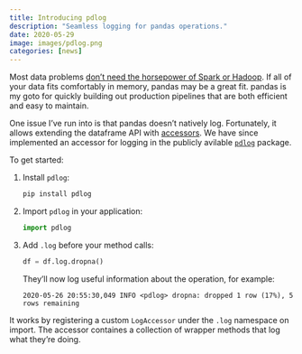 ```yaml
---
title: Introducing pdlog
description: "Seamless logging for pandas operations."
date: 2020-05-29
image: images/pdlog.png
categories: [news]
---
```


Most data problems [don't need the horsepower of Spark or Hadoop](https://vickiboykis.com/2017/03/20/should-you-replace-hadoop-with-your-laptop/).
If all of your data fits comfortably in memory, pandas may be a great fit.
pandas is my goto for quickly building out production pipelines that are both efficient and easy to maintain.

One issue I've run into is that pandas doesn't natively log. Fortunately, it allows extending the dataframe API with [accessors](https://pandas.pydata.org/pandas-docs/stable/development/extending.html#registering-custom-accessors).
We have since implemented an accessor for logging in the publicly avilable [`pdlog`](https://github.com/dataprophet/pdlog) package.

To get started:

1. Install `pdlog`:

    ```sh
    pip install pdlog
    ```
2. Import `pdlog` in your application:

    ```python
    import pdlog
    ```
3. Add `.log` before your method calls:

    ```python
    df = df.log.dropna()
    ```

    They'll now log useful information about the operation, for example:

    ```output
    2020-05-26 20:55:30,049 INFO <pdlog> dropna: dropped 1 row (17%), 5 rows remaining
    ```

It works by registering a custom `LogAccessor` under the `.log` namespace on import.
The accessor containes a collection of wrapper methods that log what they're doing.
